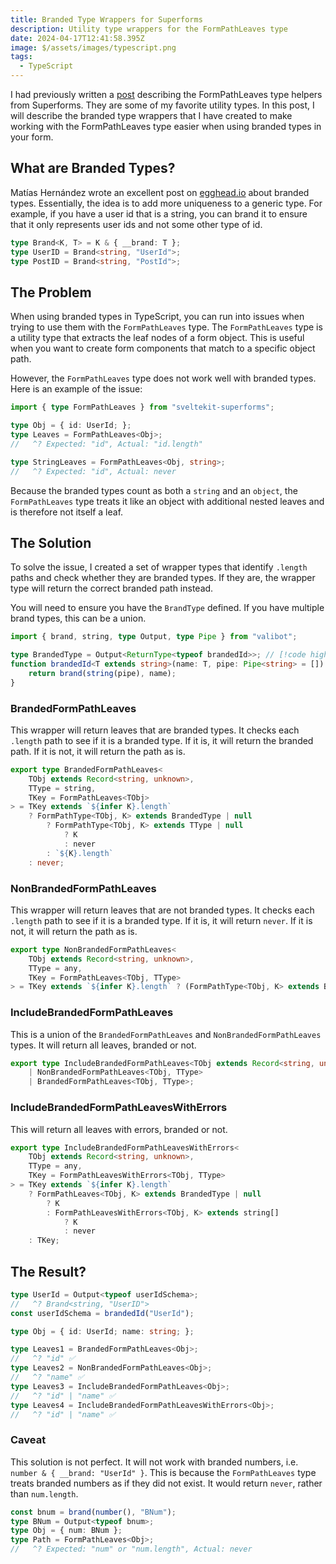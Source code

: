 ```yaml
---
title: Branded Type Wrappers for Superforms
description: Utility type wrappers for the FormPathLeaves type
date: 2024-04-17T12:41:58.395Z
image: $/assets/images/typescript.png
tags:
  - TypeScript
---
```


I had previously written a [post](/blog/superforms-helpers) describing the FormPathLeaves type helpers from Superforms. They are some of my favorite utility types. In this post, I will describe the branded type wrappers that I have created to make working with the FormPathLeaves type easier when using branded types in your form.

## What are Branded Types?

Matías Hernández wrote an excellent post on [egghead.io](https://egghead.io/blog/using-branded-types-in-typescript) about branded types. Essentially, the idea is to add more uniqueness to a generic type. For example, if you have a user id that is a string, you can brand it to ensure that it only represents user ids and not some other type of id.

```typescript
type Brand<K, T> = K & { __brand: T };
type UserID = Brand<string, "UserId">;
type PostID = Brand<string, "PostId">;
```

## The Problem

When using branded types in TypeScript, you can run into issues when trying to use them with the `FormPathLeaves` type. The `FormPathLeaves` type is a utility type that extracts the leaf nodes of a form object. This is useful when you want to create form components that match to a specific object path.

However, the `FormPathLeaves` type does not work well with branded types. Here is an example of the issue:

```typescript
import { type FormPathLeaves } from "sveltekit-superforms";

type Obj = { id: UserId; };
type Leaves = FormPathLeaves<Obj>;
//   ^? Expected: "id", Actual: "id.length"

type StringLeaves = FormPathLeaves<Obj, string>;
//   ^? Expected: "id", Actual: never
```

Because the branded types count as both a `string` and an `object`, the `FormPathLeaves` type treats it like an object with additional nested leaves and is therefore not itself a leaf.

## The Solution

To solve the issue, I created a set of wrapper types that identify `.length` paths and check whether they are branded types. If they are, the wrapper type will return the correct branded path instead.

You will need to ensure you have the `BrandType` defined. If you have multiple brand types, this can be a union.

```typescript
import { brand, string, type Output, type Pipe } from "valibot";

type BrandedType = Output<ReturnType<typeof brandedId>>; // [!code highlight]
function brandedId<T extends string>(name: T, pipe: Pipe<string> = []) {
	return brand(string(pipe), name);
}
```

### BrandedFormPathLeaves

This wrapper will return leaves that are branded types. It checks each `.length` path to see if it is a branded type. If it is, it will return the branded path. If it is not, it will return the path as is.

```typescript
export type BrandedFormPathLeaves<
	TObj extends Record<string, unknown>,
	TType = string,
	TKey = FormPathLeaves<TObj>
> = TKey extends `${infer K}.length`
	? FormPathType<TObj, K> extends BrandedType | null
		? FormPathType<TObj, K> extends TType | null
			? K
			: never
		: `${K}.length`
	: never;
```

### NonBrandedFormPathLeaves

This wrapper will return leaves that are not branded types. It checks each `.length` path to see if it is a branded type. If it is, it will return `never`. If it is not, it will return the path as is.

```typescript
export type NonBrandedFormPathLeaves<
	TObj extends Record<string, unknown>,
	TType = any,
	TKey = FormPathLeaves<TObj, TType>
> = TKey extends `${infer K}.length` ? (FormPathType<TObj, K> extends BrandedType ? never : `${K}.length`) : TKey;
```

### IncludeBrandedFormPathLeaves

This is a union of the `BrandedFormPathLeaves` and `NonBrandedFormPathLeaves` types. It will return all leaves, branded or not.

```typescript
export type IncludeBrandedFormPathLeaves<TObj extends Record<string, unknown>, TType = any> =
	| NonBrandedFormPathLeaves<TObj, TType>
	| BrandedFormPathLeaves<TObj, TType>;
```

### IncludeBrandedFormPathLeavesWithErrors

This will return all leaves with errors, branded or not.

```typescript
export type IncludeBrandedFormPathLeavesWithErrors<
	TObj extends Record<string, unknown>,
	TType = any,
	TKey = FormPathLeavesWithErrors<TObj, TType>
> = TKey extends `${infer K}.length`
	? FormPathLeaves<TObj, K> extends BrandedType | null
		? K
		: FormPathLeavesWithErrors<TObj, K> extends string[]
			? K
			: never
	: TKey;
```

## The Result?

```typescript
type UserId = Output<typeof userIdSchema>;
//   ^? Brand<string, "UserID">
const userIdSchema = brandedId("UserId");

type Obj = { id: UserId; name: string; };

type Leaves1 = BrandedFormPathLeaves<Obj>;
//   ^? "id" ✅
type Leaves2 = NonBrandedFormPathLeaves<Obj>;
//   ^? "name" ✅
type Leaves3 = IncludeBrandedFormPathLeaves<Obj>;
//   ^? "id" | "name" ✅
type Leaves4 = IncludeBrandedFormPathLeavesWithErrors<Obj>;
//   ^? "id" | "name" ✅
```

### Caveat

This solution is not perfect. It will not work with branded numbers, i.e. `number & { __brand: "UserId" }`. This is because the `FormPathLeaves` type treats branded numbers as if they did not exist. It would return `never`, rather than `num.length`.

```typescript
const bnum = brand(number(), "BNum");
type BNum = Output<typeof bnum>;
type Obj = { num: BNum };
type Path = FormPathLeaves<Obj>;
//   ^? Expected: "num" or "num.length", Actual: never
```